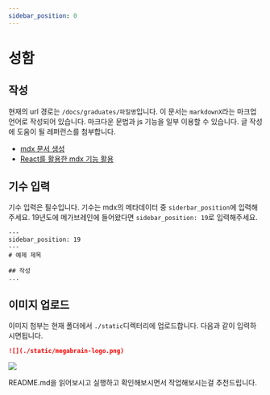 ```yaml
---
sidebar_position: 0
---
```

# 성함

## 작성
현재의 url 경로는 `/docs/graduates/파일명`입니다. 이 문서는 `markdownX`라는 마크업 언어로 작성되어 있습니다. 마크다운 문법과 js 기능을 일부 이용할 수 있습니다. 글 작성에 도움이 될 레퍼런스를 첨부합니다.
- [mdx 문서 생성](https://docusaurus.io/docs/create-doc)
- [React를 활용한 mdx 기능 활용](https://docusaurus.io/docs/markdown-features/react)

## 기수 입력
기수 입력은 필수입니다. 기수는 mdx의 메타데이터 중 `siderbar_position`에 입력해주세요. 19년도에 메가브레인에 들어왔다면 `sidebar_position: 19`로 입력해주세요.
```
---
sidebar_position: 19
---
# 예제 제목

## 작성
...
```

## 이미지 업로드
이미지 첨부는 현재 폴더에서 `./static`디렉터리에 업로드합니다. 다음과 같이 입력하시면됩니다.

```markdown
![](./static/megabrain-logo.png)
```

![](./static/megabrain-logo.png)

README.md을 읽어보시고 실행하고 확인해보시면서 작업해보시는걸 추천드립니다.
